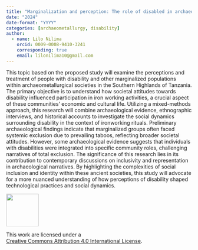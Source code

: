 ```yaml
---
title: "Marginalization and perception: The role of disabled in archaeometallurgical societies of Southern highlands, Tanzania."
date: "2024"
date-format: "YYYY"
categories: [archaeometallurgy, disability]
author: 
  - name: Lilo Nilima
    orcid: 0009-0008-9410-3241
    corresponding: true
    email: lilonilima10@gmail.com
---
```


This topic based on the proposed study will examine the perceptions and treatment of people with disability and other marginalized populations within archaeometallurgical societies in the Southern Highlands of Tanzania. The primary objective is to understand how societal attitudes towards disability influenced participation in iron working activities, a crucial aspect of these communities’ economic and cultural life. Utilizing a mixed-methods approach, this research will combine archaeological evidence, ethnographic interviews, and historical accounts to investigate the social dynamics surrounding disability in the context of ironworking rituals. Preliminary archaeological findings indicate that marginalized groups often faced systemic exclusion due to prevailing taboos, reflecting broader societal attitudes. However, some archaeological evidence suggests that individuals with disabilities were integrated into specific community roles, challenging narratives of total exclusion. The significance of this research lies in its contribution to contemporary discussions on inclusivity and representation in archaeological narratives. By highlighting the complexities of social inclusion and identity within these ancient societies, this study will advocate for a more nuanced understanding of how perceptions of disability shaped technological practices and social dynamics.

::: {layout="[ 20 , 85 ]"}

::: {#column-image}
[![](https://i.creativecommons.org/l/by/4.0/88x31.png){width=88}](http://creativecommons.org/licenses/by/4.0/)
:::

::: {#column-text}
This work are licensed under a<br>[Creative Commons Attribution 4.0 International License](https://creativecommons.org/licenses/by/4.0/).
:::

:::
